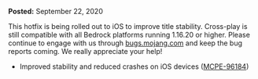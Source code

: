 **Posted:** September 22, 2020

This hotfix is being rolled out to iOS to improve title stability. Cross-play is still compatible with all Bedrock platforms running 1.16.20 or higher. Please continue to engage with us through [bugs.mojang.com](https://bugs.mojang.com/) and keep the bug reports coming. We really appreciate your help!

-   Improved stability and reduced crashes on iOS devices ([MCPE-96184](https://bugs.mojang.com/browse/MCPE-96184))
